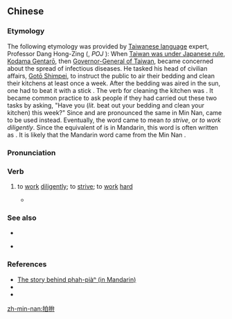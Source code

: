 ==Chinese==
{{zh-forms|alt=拍拼,拍摒,打拚,扑拼,扑拚,打傾}}

===Etymology===
The following etymology was provided by [[w:Taiwanese (linguistics)|Taiwanese language]] expert, Professor Dang Hong-Zing ({{lang|zh|董峰政}}, ''POJ'' {{lang|nan|Táng Hong-chèng}}): When [[w:Taiwan under Japanese rule|Taiwan was under Japanese rule]], [[w:Kodama Gentarō|Kodama Gentarō]], then [[w:Governor-General of Taiwan|Governor-General of Taiwan]], became concerned about the spread of infectious diseases. He tasked his head of civilian affairs, [[w:Gotō Shimpei|Gotō Shimpei]], to instruct the public to air their bedding and clean their kitchens at least once a week. After the bedding was aired in the sun, one had to beat it with a stick {{zh-l|拍|tr=phah}}. The verb for cleaning the kitchen was {{zh-l|摒|tr=piàⁿ}}. It became common practice to ask people if they had carried out these two tasks by asking, "Have you '''{{lang|nan|phah-piàⁿ}}''' (''lit.'' beat out your bedding and clean your kitchen) this week?" Since {{zh-l|拼}} and {{zh-l|摒}} are pronounced the same in Min Nan, {{zh-l|拼}} came to be used instead. Eventually, the word came to mean ''to strive'', or ''to work diligently''. Since the equivalent of {{zh-l|拍}} is {{zh-l|打}} in Mandarin, this word is often written as {{zh-l|打拼}}. It is likely that the Mandarin word ''{{lang|cmn|dǎpīn}}'' came from the Min Nan '''{{lang|nan|phah-piàⁿ}}'''.

===Pronunciation===
{{zh-pron
|mn=phah-piàⁿ
|cat=v
}}

===Verb===
{{zh-verb}}

# {{lb|zh|Min Nan}} to [[work]] [[diligently]]; to [[strive]]; to [[work]] [[hard]]
#* {{zh-x|伊 的 骨力 拍拚，佇 後%來 得著 富貴。|He later amassed a fortune as a result of his '''hard work''' and persistence.|ref='''2006:''' Min Nan Wikipedia, {{w|Tân Kah-kiⁿ|lang=nan}} ({{w|Tan Kah Kee}})|MN}}

===See also===
* {{zh-l|骨力|tr=[[kut-la̍t]]}}
* {{qualifier|Mandarin}} {{zh-l|打拼}}

===References===
* [http://www.dang.idv.tw/2006/20060711.htm The story behind phah-piàⁿ (in Mandarin)]
* {{thcwd|4051}}
* {{R:nan:tdj|45949|hj=打傾|poj=phah-piàⁿ|p=572|v=2}}

[[zh-min-nan:拍拚]]